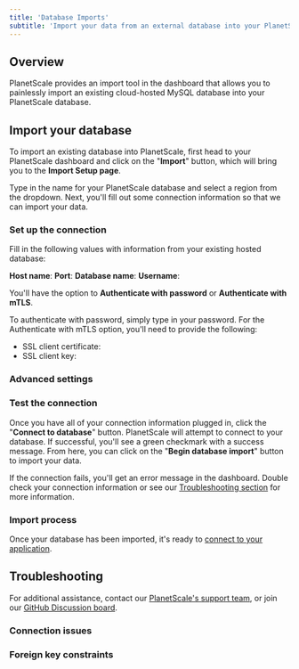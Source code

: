 ```yaml
---
title: 'Database Imports'
subtitle: 'Import your data from an external database into your PlanetScale database.'
---
```


## Overview

PlanetScale provides an import tool in the dashboard that allows you to painlessly import an existing cloud-hosted MySQL database into your PlanetScale database.

## Import your database

To import an existing database into PlanetScale, first head to your PlanetScale dashboard and click on the "**Import**" button, which will bring you to the **Import Setup page**.

Type in the name for your PlanetScale database and select a region from the dropdown. Next, you'll fill out some connection information so that we can import your data.

### Set up the connection

Fill in the following values with information from your existing hosted database:

**Host name**:
**Port**:
**Database name**:
**Username**:

You'll have the option to **Authenticate with password** or **Authenticate with mTLS**.

To authenticate with password, simply type in your password. For the Authenticate with mTLS option, you'll need to provide the following:

- SSL client certificate: 
- SSL client key: 

### Advanced settings



### Test the connection

Once you have all of your connection information plugged in, click the "**Connect to database**" button. PlanetScale will attempt to connect to your database. If successful, you'll see a green checkmark with a success message. From here, you can click on the "**Begin database import**" button to import your data.

If the connection fails, you'll get an error message in the dashboard. Double check your connection information or see our [Troubleshooting section](#troubleshooting) for more information.

### Import process

Once your database has been imported, it's ready to [connect to your application](/tutorials/connect-any-application).

## Troubleshooting

For additional assistance, contact our [PlanetScale's support team](https://www.planetscale.com/support), or join our [GitHub Discussion board](https://github.com/planetscale/beta/discussions).

### Connection issues

### Foreign key constraints


